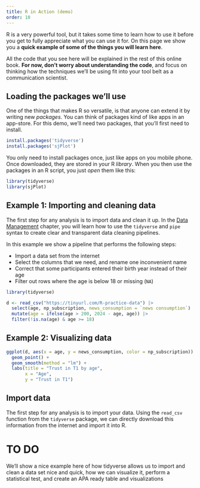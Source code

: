 ```yaml
---
title: R in Action (demo)
order: 10
---
```


R is a very powerful tool, but it takes some time to learn how to use it before you get to fully appreciate what you can use it for.
On this page we show you a **quick example of some of the things you will learn here**.

All the code that you see here will be explained in the rest of this online book. 
**For now, don't worry about understanding the code**, and focus on thinking how the techniques we'll be using fit into your tool belt as a communication scientist.

## Loading the packages we'll use

One of the things that makes R so versatile, is that anyone can extend it by writing new *packages*. 
You can think of packages kind of like apps in an app-store. 
For this demo, we'll need two packages, that you'll first need to install.

```r
install.packages('tidyverse')
install.packages('sjPlot')
```

You only need to install packages once, just like apps on you mobile phone.
Once downloaded, they are stored in your R *library*.
When you then use the packages in an R script, you just *open* them like this:

```r
library(tidyverse)
library(sjPlot)
```

## Example 1: Importing and cleaning data

The first step for any analysis is to import data and clean it up.
In the [Data Management](../data-management/index.qmd) chapter, you will learn how to use the `tidyverse` and `pipe` syntax to create clear and transparent data cleaning pipelines.

In this example we show a pipeline that performs the following steps:

* Import a data set from the internet
* Select the columns that we need, and rename one inconvenient name
* Correct that some participants entered their birth year instead of their age
* Filter out rows where the age is below 18 or missing (`NA`)

```r
library(tidyverse)

d <- read_csv("https://tinyurl.com/R-practice-data") |>
  select(age, np_subscription, news_consumption = `news consumption`) |>
  mutate(age = ifelse(age > 200, 2024 - age, age)) |>
  filter(!is.na(age) & age >= 18)
```

## Example 2: Visualizing data

```r
ggplot(d, aes(x = age, y = news_consumption, color = np_subscription)) +
  geom_point() +
  geom_smooth(method = "lm") +
  labs(title = "Trust in T1 by age",
       x = "Age",
       y = "Trust in T1")
```


## Import data

The first step for any analysis is to import your data. 
Using the `read_csv` function from the `tidyverse` package, we can directly download this information from the internet and import it into R.




# TO DO

We'll show a nice example here of how tidyverse allows us to import and clean a data set nice and quick, how we can visualize it, perform a statistical test, and create an APA ready table and visualizations